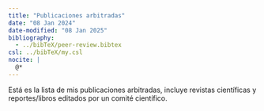```yaml
---
title: "Publicaciones arbitradas"
date: "08 Jan 2024"
date-modified: "08 Jan 2025"
bibliography: 
  - ../bibTeX/peer-review.bibtex
csl: ../bibTeX/my.csl
nocite: |
  @*
---
```


Está es la lista de mis publicaciones arbitradas, incluye revistas científicas y reportes/libros editados por un comité científico.

::: {#refs}
:::